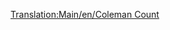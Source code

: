 [[Translation:Main/en/Coleman Count]]{{en/-}}{{Template:Navbox Légi járművek/Hu}}
{{Template:Repülőgépek/Hu
|Name=Coleman Count
|Image=[[File:en/VickersViscount.png|Coleman Count]]
|Cost=30,761 (61,522)
|Speed=473 km/h (296 MPH)
|Annual=2,812 (5,624)
|Designed=1947
|Lifespan=24
|Capacity=65 utas és 8 csomag levél
|Description=A Coleman Count az első négymotoros repülő a játékban, és nagy a kapacitása.
|Real-lifeWikilink=Vickers Viscount
|Real-life=Vickers Viscount
}}